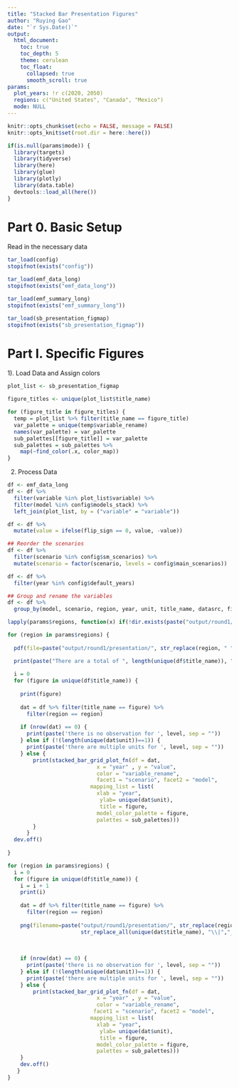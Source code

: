 ```yaml
---
title: "Stacked Bar Presentation Figures"
author: "Ruying Gao"
date: "`r Sys.Date()`"
output: 
  html_document:
    toc: true
    toc_depth: 5
    theme: cerulean
    toc_float: 
      collapsed: true
      smooth_scroll: true
params:
  plot_years: !r c(2020, 2050)
  regions: c("United States", "Canada", "Mexico")
  mode: NULL       
---
```


```r
knitr::opts_chunk$set(echo = FALSE, message = FALSE)
knitr::opts_knit$set(root.dir = here::here())
```

```r
if(is.null(params$mode)) {
  library(targets)
  library(tidyverse)
  library(here)
  library(glue)
  library(plotly)
  library(data.table)
  devtools::load_all(here())
}
```

# Part 0. Basic Setup 

Read in the necessary data

```r
tar_load(config)
stopifnot(exists("config"))

tar_load(emf_data_long)
stopifnot(exists("emf_data_long"))

tar_load(emf_summary_long)
stopifnot(exists("emf_summary_long"))

tar_load(sb_presentation_figmap)
stopifnot(exists("sb_presentation_figmap"))
```

# Part I. Specific Figures

1). Load Data and Assign colors 
 
```r
plot_list <- sb_presentation_figmap
```

```r
figure_titles <- unique(plot_list$title_name)

for (figure_title in figure_titles) {
  temp = plot_list %>% filter(title_name == figure_title) 
  var_palette = unique(temp$variable_rename)
  names(var_palette) = var_palette
  sub_palettes[[figure_title]] = var_palette
  sub_palettes = sub_palettes %>%
    map(~find_color(.x, color_map))
}
```


2) Process Data 

```r
df <- emf_data_long
df <- df %>% 
  filter(variable %in% plot_list$variable) %>%
  filter(model %in% config$models_stack) %>%
  left_join(plot_list, by = ("variable" = "variable"))

df <- df %>%
  mutate(value = ifelse(flip_sign == 0, value, -value))

## Reorder the scenarios 
df <- df %>%
  filter(scenario %in% config$sm_scenarios) %>%
  mutate(scenario = factor(scenario, levels = config$main_scenarios))

df <- df %>% 
  filter(year %in% config$default_years) 

## Group and rename the variables
df <- df %>%
  group_by(model, scenario, region, year, unit, title_name, datasrc, figure_no) 
```

```r
lapply(params$regions, function(x) if(!dir.exists(paste("output/round1/presentation/", str_replace(x, " ", "_"), sep = ""))) dir.create(paste("output/round1/presentation/", str_replace(x, " ", "_"), sep = "") ))
```
  
```r

for (region in params$regions) {
  
  pdf(file=paste("output/round1/presentation/", str_replace(region, " ", "_"), "/stackbar_presentation.pdf",sep=""), width = 14, height = 6)

  print(paste("There are a total of ", length(unique(df$title_name)), " figures", sep = ""))
  
  i = 0
  for (figure in unique(df$title_name)) {
  
    print(figure)
    
    dat = df %>% filter(title_name == figure) %>%
      filter(region == region)
    
    if (nrow(dat) == 0) {
      print(paste('there is no observation for ', level, sep = ""))
    } else if (!(length(unique(dat$unit))==1)) {
      print(paste('there are multiple units for ', level, sep = ""))
    } else {
        print(stacked_bar_grid_plot_fn(df = dat, 
                            x = "year" , y = "value", 
                            color = "variable_rename", 
                            facet1 = "scenario", facet2 = "model",
                          mapping_list = list(
                            xlab = "year",
                             ylab= unique(dat$unit),
                             title = figure,
                            model_color_palette = figure,
                            palettes = sub_palettes)))
        }
      }
  dev.off()
  
}
```

```r
for (region in params$regions) {
  i = 0
  for (figure in unique(df$title_name)) {
    i = i + 1
    print(i)
    
    dat = df %>% filter(title_name == figure) %>%
      filter(region == region)
    
    png(filename=paste("output/round1/presentation/", str_replace(region, " ", "_"), "/", 
                       str_replace_all(unique(dat$title_name), "\\|","_") , "_stacked_bar.png", sep = ""), width=1200, height=600)
    
    
    
    if (nrow(dat) == 0) {
      print(paste('there is no observation for ', level, sep = ""))
    } else if (!(length(unique(dat$unit))==1)) {
      print(paste('there are multiple units for ', level, sep = ""))
    } else {
        print(stacked_bar_grid_plot_fn(df = dat, 
                            x = "year" , y = "value", 
                            color = "variable_rename", 
                           facet1 = "scenario", facet2 = "model",
                          mapping_list = list(
                            xlab = "year",
                             ylab= unique(dat$unit),
                             title = figure,
                            model_color_palette = figure,
                            palettes = sub_palettes)))
    }
    dev.off()
   }
}

```
